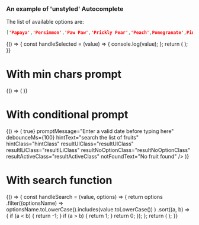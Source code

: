 
<Meta title="DCXLibrary/Form/Autocomplete/Unstyled" component={Autocomplete} />

### An example of 'unstyled' Autocomplete

The list of available options are:

```json
['Papaya','Persimmon','Paw Paw','Prickly Pear','Peach',Pomegranate',Pineapple']
```

<Canvas>
  <Story name="basic">
    {() => {
      const handleSelected = (value) => {
        console.log(value);
      };
      return (
        <Autocomplete
          options={[
            'Papaya',
            'Persimmon',
            'Paw Paw',
            'Prickly Pear',
            'Peach',
            'Pomegranate',
            'Pineapple',
          ]}
          defaultValue="Papaya"
          minCharsBeforeSearch={1}
          debounceMs={100}
          hintText="search the list of fruits"
          hintClass="hintClass"
          resultUlClass="resultUlClass"
          resultlLiClass="resultlLiClass"
          resultNoOptionClass="resultNoOptionClass"
          resultActiveClass="resultActiveClass"
          notFoundText="No fruit found"
          onSelected={handleSelected}
        />
      );
    }}
  </Story>
</Canvas>

# With min chars prompt

<Canvas>
  <Story name="with-min-chars-prompt">
    {() => (
      <Autocomplete
        options={[
          'Papaya',
          'Persimmon',
          'Paw Paw',
          'Prickly Pear',
          'Peach',
          'Pomegranate',
          'Pineapple',
        ]}
        defaultValue="Papaya"
        minCharsBeforeSearch={1}
        minCharsMessage="Type at least 1 character to see the available options"
        debounceMs={100}
        hintText="search the list of fruits"
        hintClass="hintClass"
        resultUlClass="resultUlClass"
        resultlLiClass="resultlLiClass"
        resultNoOptionClass="resultNoOptionClass"
        resultActiveClass="resultActiveClass"
        notFoundText="No fruit found"
      />
    )}
  </Story>
</Canvas>

# With conditional prompt

<Canvas>
  <Story name="with-conditional-prompt">
    {() => (
      <Autocomplete
        options={[
          'Papaya',
          'Persimmon',
          'Paw Paw',
          'Prickly Pear',
          'Peach',
          'Pomegranate',
          'Pineapple',
        ]}
        defaultValue=""
        minCharsBeforeSearch={1}
        promptCondition={() => true}
        promptMessage="Enter a valid date before typing here"
        debounceMs={100}
        hintText="search the list of fruits"
        hintClass="hintClass"
        resultUlClass="resultUlClass"
        resultlLiClass="resultlLiClass"
        resultNoOptionClass="resultNoOptionClass"
        resultActiveClass="resultActiveClass"
        notFoundText="No fruit found"
      />
    )}
  </Story>
</Canvas>

# With search function

<Canvas>
  <Story name="with-search-function">
    {() => {
      const handleSearch = (value, options) => {
        return options
          .filter((optionsName) =>
            optionsName.toLowerCase().includes(value.toLowerCase())
          )
          .sort((a, b) => {
            if (a < b) {
              return -1;
            }
            if (a > b) {
              return 1;
            }
            return 0;
          });
      };
      return (
        <Autocomplete
          options={[
            'Papaya',
            'Persimmon',
            'Paw Paw',
            'Prickly Pear',
            'Peach',
            'Pomegranate',
            'Pineapple',
          ]}
          defaultValue="Papaya"
          minCharsBeforeSearch={1}
          minCharsMessage="Type at least 1 character to see the available options"
          promptClassName="prompt"
          debounceMs={100}
          hintText="search the list of fruits"
          hintClass="hintClass"
          resultUlClass="resultUlClass"
          resultlLiClass="resultlLiClass"
          resultNoOptionClass="resultNoOptionClass"
          resultActiveClass="resultActiveClass"
          notFoundText="No fruit found"
          search={handleSearch}
        />
      );
    }}
  </Story>
</Canvas>


<Props of={Autocomplete} />
